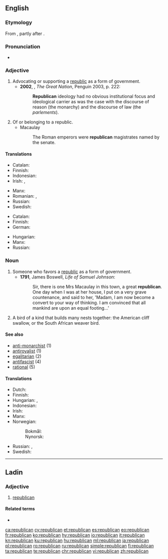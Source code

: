 {{also|Republican}}
==English==

===Etymology===
From {{suffix|republic|an}}, partly after {{etyl|fr|en}} {{term|républicain|lang=fr}}.

===Pronunciation===
* {{a|UK}} {{IPA|/ɹɪˈpʌblɪkən/}}

===Adjective===
{{en-adj}}

# Advocating or supporting a [[republic]] as a form of government. {{defdate|from 17th c.}}
#* '''2002''', {{w|Colin Jones (historian)|Colin Jones}}, ''The Great Nation'', Penguin 2003, p. 222:
#*: '''Republican''' ideology had no obvious institutional focus and ideological carrier as was the case with the discourse of reason (the monarchy) and the discourse of law (the ''parlements'').
# Of or belonging to a republic. {{defdate|from 17th c.}}
#* Macaulay
#*: The Roman emperors were '''republican''' magistrates named by the senate.

====Translations====
{{trans-top|favoring a republic}}
* Catalan: {{t|ca|republicà}}
* Finnish: {{t+|fi|tasavaltalainen}}
* Indonesian: {{t+|id|republiken}}
* Irish: {{t|ga|poblachtach}}, {{t|ga|poblachtánach}}
{{trans-mid}}
* Manx: {{t|gv|pobblaghtagh}}
* Romanian: {{t+|ro|republican|m}}, {{t+|ro|republicană|f}}
* Russian: {{t+|ru|республиканский|tr=respublikánskij|sc=Cyrl}}
* Swedish: {{t|sv|republikansk}}
{{trans-bottom}}

{{trans-top|of or belonging to a republic}}
* Catalan: {{t|ca|republicà}}
* Finnish: {{t+|fi|tasavaltalainen}}
* German: {{t+|de|republikanisch}}
{{trans-mid}}
* Hungarian: {{t+|hu|köztársasági}}
* Manx: {{t|gv|pobblaghtagh}}
* Russian: {{t+|ru|республиканский|tr=respublikánskij|sc=Cyrl}}
{{trans-bottom}}

===Noun===
{{en-noun}}

# Someone who favors a [[republic]] as a form of government. {{defdate|from 17th c.}}
#* '''1791''', James Boswell, ''Life of Samuel Johnson'':
#*: Sir, there is one Mrs Macaulay in this town, a great '''republican'''. One day when I was at her house, I put on a very grave countenance, and said to her, 'Madam, I am now become a convert to your way of thinking. I am convinced that all mankind are upon an equal footing...'
# A bird of a kind that builds many nests together: the American cliff swallow, or the South African weaver bird.

====See also====
* [[anti-monarchist]] (1)
* [[antiroyalist]] (1)
* [[egalitarian]] (2)
* [[antifascist]] (4)
* [[rational]] (5)

====Translations====
{{trans-top|someone who favors a republic}}
* Dutch: {{t+|nl|republikein}}
* Finnish: {{t+|fi|tasavaltalainen}}
* Hungarian: {{t+|hu|republikánus}}, {{t|hu|köztársaságpárti}}
* Indonesian: {{t+|id|republiken}}
* Irish: {{t|ga|poblachtach|m}}
* Manx: {{t|gv|pobblaghtagh|m}}
* Norwegian:
*: Bokmål: {{t+|nb|republikaner|m}}
*: Nynorsk: {{t|nn|republikanar|m}}
{{trans-mid}}
* Russian: {{t+|ru|республиканец|m|tr=respublikánec|sc=Cyrl}}, {{t+|ru|республиканка|f|tr=respublikánka|sc=Cyrl}}
* Swedish: {{t+|sv|republikan|c}}
{{trans-bottom}}
----
==Ladin==

===Adjective===
{{lld-adj|republican}}

# [[#English|republican]]

====Related terms====
* {{l|lld|republica}}

[[ca:republican]]
[[cy:republican]]
[[et:republican]]
[[es:republican]]
[[eo:republican]]
[[fr:republican]]
[[ko:republican]]
[[hy:republican]]
[[io:republican]]
[[it:republican]]
[[kn:republican]]
[[ku:republican]]
[[hu:republican]]
[[ml:republican]]
[[ja:republican]]
[[pl:republican]]
[[ro:republican]]
[[ru:republican]]
[[simple:republican]]
[[fi:republican]]
[[ta:republican]]
[[te:republican]]
[[chr:republican]]
[[vi:republican]]
[[zh:republican]]